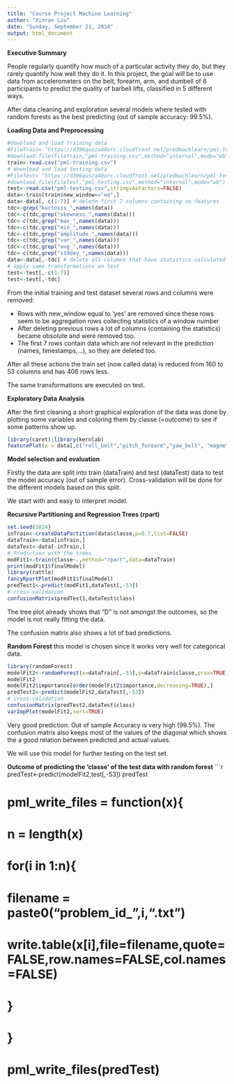 ```yaml
---
title: "Course Project Machine Learning"
author: "Xinran Liu"
date: "Sunday, September 21, 2014"
output: html_document
---
```

**Executive Summary**

People regularly quantify how much of a particular activity they do, but they rarely quantify how well they do it. In this project, the goal will be to use data from accelerometers on the belt, forearm, arm, and dumbell of 6 participants to predict the quality of barbell lifts, classified in 5 different ways.

After data cleaning and exploration several models where tested with random forests as the best predicting (out of sample accuracy: 99.5%).

**Loading Data and Preprocessing**
```r
#download and load training data
#FileTrain<-"https://d396qusza40orc.cloudfront.net/predmachlearn/pml-training.csv"
#download.file(FileTrain,"pml-training.csv",method="internal",mode="wb")
train<-read.csv("pml-training.csv")
# download and load testing data
#FileTest<-"https://d396qusza40orc.cloudfront.net/predmachlearn/pml-testing.csv"
#download.file(FileTest,"pml-testing.csv",method="internal",mode="wb")
test<-read.csv("pml-testing.csv",stringsAsFactors=FALSE)
data<-train[train$new_window=="no",]
data<-data[,-c(1:7)] # delete first 7 columns containing no features
tdc<-grep("kurtosis_",names(data))
tdc<-c(tdc,grep("skewness_",names(data)))
tdc<-c(tdc,grep("max_",names(data)))
tdc<-c(tdc,grep("min_",names(data)))
tdc<-c(tdc,grep("amplitude_",names(data)))
tdc<-c(tdc,grep("var_",names(data)))
tdc<-c(tdc,grep("avg_",names(data)))
tdc<-c(tdc,grep("stddev_",names(data)))
data<-data[,-tdc] # delete all columns that have statistics calculated
# apply same transformations on test
test<-test[,-c(1:7)]
test<-test[,-tdc]
```

From the initial training and test dataset several rows and columns were removed:

- Rows with new_window equal to 'yes' are removed since these rows seem to be aggregation rows collecting statistics of a window number
- After deleting previous rows a lot of columns (containing the statistics) became obsolute and were removed too.
- The first 7 rows contain data which are not relevant in the prediction (names, timestamps,...), so they are deleted too.

After all these actions the train set (now called data) is reduced from 160 to 53 columns and has 406 rows less.

The same transformations are executed on test.

**Exploratory Data Analysis**

After the first cleaning a short graphical exploration of the data was done by plotting some variables and coloring them by classe (=outcome) to see if some patterns show up.

```r
library(caret);library(kernlab)
featurePlot(x = data[,c("roll_belt","pitch_forearm","yaw_belt", "magnet_dumbbell_z")], y = factor(data$classe), plot="pairs",pch=46,main="Pairs plot of some variables")
```

**Model selection and evaluation**

Firstly the data are split into train (dataTrain) and test (dataTest) data to test the model accuracy (out of sample error). Cross-validation will be done for the different models based on this split.

We start with and easy to interpret model.

**Recursive Partitioning and Regression Trees (rpart)**
```r
set.seed(1024)
inTrain<-createDataPartition(data$classe,p=0.7,list=FALSE)
dataTrain<-data[inTrain,]
dataTest<-data[-inTrain,]
# Prediction with the trees
modFit1<-train(classe~.,method="rpart",data=dataTrain)
print(modFit1$finalModel)
library(rattle)
fancyRpartPlot(modFit1$finalModel)
predTest1<-predict(modFit1,dataTest[,-53])
# cross-validation
confusionMatrix(predTest1,dataTest$class)
```
The tree plot already shows that "D" is not amongst the outcomes, so the model is not really fitting the data.

The confusion matrix also shows a lot of bad predictions.

**Random Forest**
this model is chosen since it works very well for categorical data.
```r
library(randomForest)
modelFit2<-randomForest(x=dataTrain[,-53],y=dataTrain$classe,prox=TRUE)
modelFit2
modelFit2$importance[order(modelFit2$importance,decreasing=TRUE),]
predTest2<-predict(modelFit2,dataTest[,-53])
# cross-validation
confusionMatrix(predTest2,dataTest$class)
varImpPlot(modelFit2,sort=TRUE)
```
Very good prediction. Out of sample Accuracy is very high (99.5%). The confusion matrix also keeps most of the values of the diagonal which shows the a good relation between predicted and actual values.

We will use this model for further testing on the test set.

**Outcome of predicting the 'classe' of the test data with random forest**
```r
predTest<-predict(modelFit2,test[,-53])
predTest

# pml_write_files = function(x){
#   n = length(x)
#   for(i in 1:n){
#     filename = paste0("problem_id_",i,".txt")
#     write.table(x[i],file=filename,quote=FALSE,row.names=FALSE,col.names=FALSE)
#   }
# }
# 
# pml_write_files(predTest)
